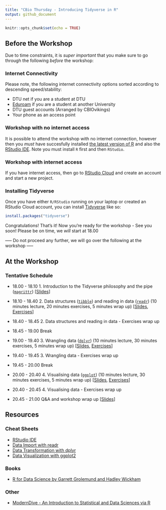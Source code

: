 ```yaml
---
title: "CBio Thursday - Introducing Tidyverse in R"
output: github_document
---
```


```r
knitr::opts_chunk$set(echo = TRUE)
```

## Before the Workshop

Due to time constraints, it is _super important_ that you make sure to go through the following _before_ the workshop:

### Internet Connectivity

Please note, the following internet connectivity options sorted according to descending speed/stability:

* DTU net if you are a student at DTU
* [Eduroam](https://www.eduroam.org/) if you are a student at another University
* DTU guest accounts (Arranged by CBIOvikings)
* Your phone as an access point

### Workshop with no internet access

It is possible to attend the workshop with no internet connection, however then
you _must_ have succesfully installed [the latest version of R](https://mirrors.dotsrc.org/cran/) and also the [RStudio IDE](https://www.rstudio.com/products/rstudio/download/#download). Note you must install `R` first and then `RStudio`.

### Workshop with internet access

If you have internet access, then go to [RStudio Cloud](https://rstudio.cloud/) and create an account and start a new project.

### Installing Tidyverse

Once you have either `R/RStudio` running on your laptop or created an RStudio Cloud account, you can install [Tidyverse](https://www.tidyverse.org/) like so:

```r
install.packages("tidyverse")
```

Congratulations! That's it! Now you're ready for the workshop - See you soon! Please be on time, we _will_ start at 18.00

----- Do not proceed any further, we will go over the following at the workshop -----

## At the Workshop

### Tentative Schedule

* 18.00 - 18.10 1. Introduction to the Tidyverse philosophy and the pipe ([`magrittr`](https://cran.r-project.org/web/packages/magrittr/README.html)) [[Slides](http://htmlpreview.github.io/?https://github.com/leonjessen/TidyThursday/blob/master/01_introduction/lecture/introduction_presentation.html)]

* 18.10 - 18.40 2. Data structures ([`tibble`](https://cran.r-project.org/web/packages/tibble/README.html)) and reading in data ([`readr`](https://cran.r-project.org/web/packages/readr/README.html)) (10 minutes lecture, 20 minutes exercises, 5 minutes wrap up) [[Slides](http://htmlpreview.github.io/?https://github.com/leonjessen/TidyThursday/blob/master/02_readr/lecture/readr_presentation.html), [Exercises](https://github.com/leonjessen/TidyThursday/blob/master/02_readr/exercises/readr_exercises.md)]

* 18.40 - 18.45 2. Data structures and reading in data - Exercises wrap up

* 18.45 - 19.00 Break

* 19.00 - 19.40 3. Wrangling data ([`dplyr`](https://cran.r-project.org/web/packages/dplyr/readme/README.html)) (10 minutes lecture, 30 minutes exercises, 5 minutes wrap up) [[Slides](http://htmlpreview.github.io/?https://github.com/leonjessen/TidyThursday/blob/master/03_dplyr/lecture/dplyr_presentation.html), [Exercises](https://github.com/leonjessen/TidyThursday/blob/master/03_dplyr/exercises/dplyr_exercises.md)]

* 19.40 - 19.45 3. Wrangling data - Exercises wrap up

* 19.45 - 20.00 Break

* 20.00 - 20.40 4. Visualising data ([`ggplot`](https://cran.r-project.org/web/packages/ggplot2/readme/README.html)) (10 minutes lecture, 30 minutes exercises, 5 minutes wrap up) [[Slides](http://htmlpreview.github.io/?https://github.com/leonjessen/TidyThursday/blob/master/04_ggplot/lecture/ggplot_presentation.html), [Exercises]()]

* 20.40 - 20.45 4. Visualising data - Exercises wrap up

* 20.45 - 21.00 Q&A and workshop wrap up [[Slides]()]

## Resources

### Cheat Sheets

* [RStudio IDE](https://github.com/rstudio/cheatsheets/raw/master/rstudio-ide.pdf)
* [Data Import with readr](https://github.com/rstudio/cheatsheets/raw/master/data-import.pdf)
* [Data Transformation with dplyr](https://github.com/rstudio/cheatsheets/raw/master/data-transformation.pdf)
* [Data Visualization with ggplot2](https://github.com/rstudio/cheatsheets/raw/master/data-visualization-2.1.pdf)

### Books

* [R for Data Science by Garrett Grolemund and Hadley Wickham](https://r4ds.had.co.nz/)

### Other

* [ModernDive - An Introduction to Statistical and Data Sciences via R](https://moderndive.com/)

